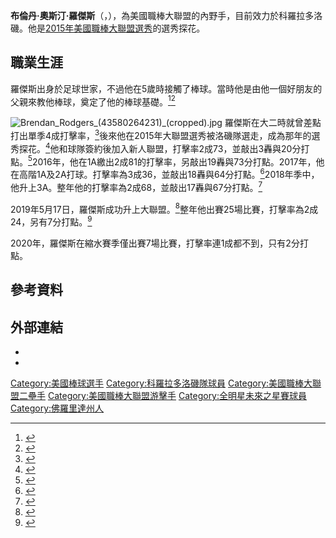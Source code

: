 {{For|[[北愛爾蘭|北愛爾蘭]]足球運動員|布倫達·羅傑斯}}
{{Infobox baseball biography
| name        = 布倫丹·羅傑斯<br />Brendan Rodgers
| image       = Brendan Rodgers (47904215201) (cropped).jpg
| image_size  = 
| caption     = 2019年的羅傑斯
| team        = 科羅拉多洛磯
| number      = 7
| position    = [[內野手|內野手]]
| birth_date  = {{birth date and age|mf=yes|1996|8|9}}
| birth_place = {{USA}}[[佛羅里達州|佛羅里達州]][[溫特帕克_(佛羅里達州)|溫特帕克]]
| bats        = 右
| throws      = 右
| debutleague = 美國職棒大聯盟
| debutdate   = 5月17日
| debutyear   = 2019年
| debutteam   = 科羅拉多洛磯
| statyear    = 2021年球季
| statleague  = 美國職棒大聯盟
| stat1label  = [[打擊率|打擊率]]
| stat1value  = .267
| stat2label  = [[全壘打|全壘打]]
| stat2value  = 15
| stat3label  = [[打點|打點]]
| stat3value  = 60
| stat4label  = [[盜壘|盜壘]]
| stat4value  = 
| teams =
* [[科羅拉多洛磯|科羅拉多洛磯]]（{{mlby|2019}}–）
|highlights=
}}
'''布倫丹·奧斯汀·羅傑斯'''（{{lang-en|Brendan Austin Rodgers}}，{{bd|1996年|8月9日|}}），為美國職棒大聯盟的內野手，目前效力於科羅拉多洛磯。他是[[2015年美國職棒大聯盟選秀|2015年美國職棒大聯盟選秀]]的選秀探花。
==職業生涯==
羅傑斯出身於足球世家，不過他在5歲時接觸了棒球。當時他是由他一個好朋友的父親來教他棒球，奠定了他的棒球基礎。<ref>{{cite web|url=http://www.baseballamerica.com/draft/day-life-brendan-rodgers/|title=A Day In The Life: Brendan Rodgers|date=11 December 2014|work=BaseballAmerica.com|access-date=2021-03-03|archive-date=2017-08-07|archive-url=https://web.archive.org/web/20170807071852/http://www.baseballamerica.com/draft/day-life-brendan-rodgers/|dead-url=no}}</ref><ref>{{cite web|url=http://www.orlandosentinel.com/sports/highschool/baseball/os-hs-lake-mary-brendan-rodgers-baseball-draft-20150404-story.html|title=Lake Mary shortstop nears chance to fulfill dream as baseball draft pick – Orlando Sentinel|author=Orlando Sentinel|date=4 April 2015|work=OrlandoSentinel.com|access-date=2021-03-03|archive-date=2017-08-07|archive-url=https://web.archive.org/web/20170807073431/http://www.orlandosentinel.com/sports/highschool/baseball/os-hs-lake-mary-brendan-rodgers-baseball-draft-20150404-story.html|dead-url=no}}</ref>

[[File:Brendan_Rodgers_(43580264231)_(cropped).jpg|thumb]]
羅傑斯在大二時就曾差點打出單季4成打擊率，<ref>{{cite web|url=http://m.mlb.com/news/article/108247032/top-draft-prospect-brendan-rodgers-crushes-homer-in-high-school-game|title=Top Draft prospect Brendan Rodgers crushes homer in high school game|work=Major League Baseball|access-date=2021-03-03|archive-date=2017-12-07|archive-url=https://web.archive.org/web/20171207102403/http://m.mlb.com/news/article/108247032/top-draft-prospect-brendan-rodgers-crushes-homer-in-high-school-game/|dead-url=no}}</ref>後來他在2015年大聯盟選秀被洛磯隊選走，成為那年的選秀探花。<ref>{{cite web|url=http://www.denverpost.com/rockies/ci_28277121/rockies-draft-brendan-rodgers-high-school-shortstop-no|title=Rockies draft Brendan Rodgers, a high school shortstop, with No. 3 pick|author=Nick Groke   The Denver Post|date=8 June 2015|access-date=2021-03-03|archive-date=2016-03-30|archive-url=https://web.archive.org/web/20160330102230/http://www.denverpost.com/rockies/ci_28277121/rockies-draft-brendan-rodgers-high-school-shortstop-no|dead-url=no}}</ref>他和球隊簽約後加入新人聯盟，打擊率2成73，並敲出3轟與20分打點。<ref>{{cite web|url=http://www.milb.com/news/article.jsp?ymd=20150626&content_id=132966538&fext=.jsp&vkey=news_milb&sid=milb|title=Third overall pick Brendan Rodgers homers, collects three hits in debut with Rookie-level Grand Junction Rockies – MiLB.com News – The Official Site of Minor League Baseball|work=MiLB.com|access-date=2021-03-03|archive-date=2016-03-24|archive-url=https://web.archive.org/web/20160324172021/http://www.milb.com/news/article.jsp?ymd=20150626&content_id=132966538&vkey=news_milb&fext=.jsp&sid=milb|dead-url=no}}</ref>2016年，他在1A繳出2成81的打擊率，另敲出19轟與73分打點。2017年，他在高階1A及2A打球。打擊率為3成36，並敲出18轟與64分打點。<ref>{{cite web|url=http://www.milb.com/player/index.jsp?player_id=663898#/career/R/hitting/2017/ALL|title=Brendan Rodgers Stats, Highlights, Bio - MiLB.com Stats - The Official Site of Minor League Baseball|access-date=December 9, 2017|archive-date=2020-11-24|archive-url=https://web.archive.org/web/20201124014521/http://www.milb.com/player/index.jsp?player_id=663898#/career/R/hitting/2017/ALL|dead-url=no}}</ref>2018年季中，他升上3A。整年他的打擊率為2成68，並敲出17轟與67分打點。<ref>{{cite web|url=http://www.milb.com/player/index.jsp?player_id=663898#/career/R/hitting/2018/ALL|title=Brendan Rodgers Stats, Highlights, Bio - MiLB.com Stats - The Official Site of Minor League Baseball|publisher=MiLB.com|access-date=October 11, 2018|archive-date=2020-11-24|archive-url=https://web.archive.org/web/20201124014521/http://www.milb.com/player/index.jsp?player_id=663898#/career/R/hitting/2018/ALL|dead-url=no}}</ref>

2019年5月17日，羅傑斯成功升上大聯盟。<ref>{{cite web|url=https://www.denverpost.com/2019/05/17/rockies-officially-call-up-brendan-rodgers/|title=Rockies’ Brendan Rodgers brings hot bat, sweet swing to his MLB debut|publisher=The Denver Post|author=Patrick Saunders|date=March 17, 2019|access-date=May 17, 2019|archive-date=2020-11-25|archive-url=https://web.archive.org/web/20201125124005/https://www.denverpost.com/2019/05/17/rockies-officially-call-up-brendan-rodgers/|dead-url=no}}</ref>整年他出賽25場比賽，打擊率為2成24，另有7分打點。<ref>{{cite web|url=https://www.mlb.com/news/brendan-rodgers-rockies-promotion|title=Rox callup Rodgers nets RBI in 1st MLB at-bat|publisher=MLB.com|author=Thomas Harding|date=March 18, 2019|access-date=May 18, 2019|archive-date=2020-11-07|archive-url=https://web.archive.org/web/20201107232111/https://www.mlb.com/news/brendan-rodgers-rockies-promotion|dead-url=no}}</ref>

2020年，羅傑斯在縮水賽季僅出賽7場比賽，打擊率連1成都不到，只有2分打點。
==參考資料==
{{Reflist|2}}
==外部連結==
{{Commons category|Brendan Rodgers}}
{{baseballstats|mlb=663898|espn=35073|br=r/rodgebr02|fangraphs=17907}}
*{{Twitter|Broddddd3}}
*{{Instagram|brendanrod_3}}

{{科羅拉多洛磯隊當前登錄名單}}

{{DEFAULTSORT:Rodgers, Brendan}}
[[Category:美國棒球選手|Category:美國棒球選手]]
[[Category:科羅拉多洛磯隊球員|Category:科羅拉多洛磯隊球員]]
[[Category:美國職棒大聯盟二壘手|Category:美國職棒大聯盟二壘手]]
[[Category:美國職棒大聯盟游擊手|Category:美國職棒大聯盟游擊手]]
[[Category:全明星未來之星賽球員|Category:全明星未來之星賽球員]]
[[Category:佛羅里達州人|Category:佛羅里達州人]]